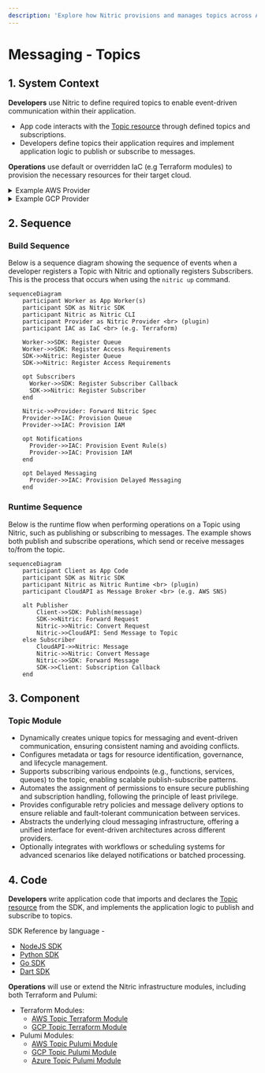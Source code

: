 ```yaml
---
description: 'Explore how Nitric provisions and manages topics across AWS, GCP, and Azure using Terraform and Pulumi.'
---
```


# Messaging - Topics

## 1. System Context

**Developers** use Nitric to define required topics to enable event-driven communication within their application.

- App code interacts with the [Topic resource](/messaging#topics) through defined topics and subscriptions.
- Developers define topics their application requires and implement application logic to publish or subscribe to messages.

**Operations** use default or overridden IaC (e.g Terraform modules) to provision the necessary resources for their target cloud.

<details>
  <summary>Example AWS Provider</summary>
  
- **AWS SNS (Simple Notification Service)** serves as the messaging and event notification service.
- **AWS Lambda** functions are subscribed to SNS topics to process incoming messages.
- **AWS IAM** manages roles and policies for secure access to SNS topics and Lambda functions.
- **AWS Step Functions** make it possible to delay or schedule notifications, batch jobs, or any process that requires a timed pause before continuing with a task.

```mermaid
flowchart TD
    Developer["Developer"]
    Operations["Operations"]
    App["nitric up"]
    SNSTopic["AWS SNS Topic"]
    Lambda["AWS Lambda Functions"]
    IAM["AWS IAM"]
    StepFunctions["AWS Step Functions"]

    Developer -->|Code| App
    Operations -->|Terraform| App
    App -->|Create SNS Topic| SNSTopic
    App -->|Configure Subscriptions| SNSTopic
    App -->|Publish Messages| StepFunctions
    SNSTopic -->|Invoke Lambda| Lambda
    App -->|Manage Permissions| IAM
    StepFunctions -->|Delayed Messages| SNSTopic
    IAM -->SNSTopic

classDef default line-height:1;
classDef edgeLabel line-height:2;
```

</details>
<details>
  <summary>Example GCP Provider</summary>

- **Google Pub/Sub** serves as the messaging and event notification service.
- **Google Cloud Run** services are subscribed to Pub/Sub topics to process incoming messages.
- **Google IAM** manages roles and policies for secure access to Pub/Sub topics and Cloud Run services.
- **Retry Policy and Push Configuration** ensure reliable delivery and handling of messages to Cloud Run services.

```mermaid
flowchart TD
    Developer["Developer"]
    Operations["Operations"]
    App["nitric up"]
    PubSubTopic["Google Pub/Sub Topic"]
    CloudRun["Google Cloud Run Services"]
    IAM["Google IAM"]
    RetryConfig["Retry Policy & Push Config"]

    Developer -->|Code| App
    Operations -->|Terraform| App
    App -->|Create Pub/Sub Topic| PubSubTopic
    App -->|Configure Subscriptions| PubSubTopic
    App -->|Publish Messages| RetryConfig
    PubSubTopic -->|Push to Services| CloudRun
    App -->|Manage Permissions| IAM
    RetryConfig -->|Retry Delivery| PubSubTopic
    IAM -->PubSubTopic

classDef default line-height:1;
classDef edgeLabel line-height:2;
```

</details>

## 2. Sequence

### Build Sequence

Below is a sequence diagram showing the sequence of events when a developer registers a Topic with Nitric and optionally registers Subscribers. This is the process that occurs when using the `nitric up` command.

```mermaid
sequenceDiagram
    participant Worker as App Worker(s)
    participant SDK as Nitric SDK
    participant Nitric as Nitric CLI
    participant Provider as Nitric Provider <br> (plugin)
    participant IAC as IaC <br> (e.g. Terraform)

    Worker->>SDK: Register Queue
    Worker->>SDK: Register Access Requirements
    SDK->>Nitric: Register Queue
    SDK->>Nitric: Register Access Requirements

    opt Subscribers
      Worker->>SDK: Register Subscriber Callback
      SDK->>Nitric: Register Subscriber
    end

    Nitric->>Provider: Forward Nitric Spec
    Provider->>IAC: Provision Queue
    Provider->>IAC: Provision IAM

    opt Notifications
      Provider->>IAC: Provision Event Rule(s)
      Provider->>IAC: Provision IAM
    end

    opt Delayed Messaging
      Provider->>IAC: Provision Delayed Messaging
    end
```

### Runtime Sequence

Below is the runtime flow when performing operations on a Topic using Nitric, such as publishing or subscribing to messages. The example shows both publish and subscribe operations, which send or receive messages to/from the topic.

```mermaid
sequenceDiagram
    participant Client as App Code
    participant SDK as Nitric SDK
    participant Nitric as Nitric Runtime <br> (plugin)
    participant CloudAPI as Message Broker <br> (e.g. AWS SNS)

    alt Publisher
        Client->>SDK: Publish(message)
        SDK->>Nitric: Forward Request
        Nitric->>Nitric: Convert Request
        Nitric->>CloudAPI: Send Message to Topic
    else Subscriber
        CloudAPI->>Nitric: Message
        Nitric->>Nitric: Convert Message
        Nitric->>SDK: Forward Message
        SDK->>Client: Subscription Callback
    end
```

## 3. Component

### Topic Module

- Dynamically creates unique topics for messaging and event-driven communication, ensuring consistent naming and avoiding conflicts.
- Configures metadata or tags for resource identification, governance, and lifecycle management.
- Supports subscribing various endpoints (e.g., functions, services, queues) to the topic, enabling scalable publish-subscribe patterns.
- Automates the assignment of permissions to ensure secure publishing and subscription handling, following the principle of least privilege.
- Provides configurable retry policies and message delivery options to ensure reliable and fault-tolerant communication between services.
- Abstracts the underlying cloud messaging infrastructure, offering a unified interface for event-driven architectures across different providers.
- Optionally integrates with workflows or scheduling systems for advanced scenarios like delayed notifications or batched processing.

## 4. Code

**Developers** write application code that imports and declares the [Topic resource](/messaging#topics) from the SDK, and implements the application logic to publish and subscribe to topics.

SDK Reference by language -

- [NodeJS SDK](/reference/nodejs/topic/topic)
- [Python SDK](/reference/python/topic/topic)
- [Go SDK](/reference/go/topic/topic)
- [Dart SDK](/reference/dart/topic/topic)

**Operations** will use or extend the Nitric infrastructure modules, including both Terraform and Pulumi:

- Terraform Modules:
  - [AWS Topic Terraform Module](https://github.com/nitrictech/nitric/blob/main/cloud/aws/deploytf/.nitric/modules/topic/main.tf)
  - [GCP Topic Terraform Module](https://github.com/nitrictech/nitric/blob/main/cloud/gcp/deploytf/.nitric/modules/topic/main.tf)
- Pulumi Modules:
  - [AWS Topic Pulumi Module](https://github.com/nitrictech/nitric/blob/main/cloud/aws/deploy/topic.go)
  - [GCP Topic Pulumi Module](https://github.com/nitrictech/nitric/blob/main/cloud/gcp/deploy/topic.go)
  - [Azure Topic Pulumi Module](https://github.com/nitrictech/nitric/blob/main/cloud/azure/deploy/topic.go)
